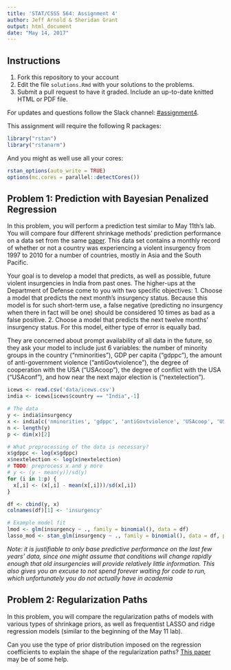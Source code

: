 ```yaml
---
title: 'STAT/CSSS 564: Assignment 4'
author: Jeff Arnold & Sheridan Grant
output: html_document
date: "May 14, 2017"
---
```


## Instructions

1. Fork this repository to your account
2. Edit the file `solutions.Rmd` with your solutions to the problems.
3. Submit a pull request to have it graded. Include an up-to-date knitted HTML or PDF file.

For updates and questions follow the Slack channel: [#assignment4](https://uwcsss564.slack.com/messages/C5DBV8266).

This assignment will require the following R packages:
```r
library("rstan")
library("rstanarm")
```

And you might as well use all your cores:
```r
rstan_options(auto_write = TRUE)
options(mc.cores = parallel::detectCores())
```


## Problem 1: Prediction with Bayesian Penalized Regression
In this problem, you will perform a prediction test similar to May 11th's lab. You will compare four different shrinkage methods' prediction performance on a data set from the same [paper](https://www.cambridge.org/core/services/aop-cambridge-core/content/view/11866974EE2888D4A2988309FC6B602F/S1047198700013838a.pdf/improving_predictions_using_ensemble_bayesian_model_averaging.pdf). This data set contains a monthly record of whether or not a country was experiencing a violent insurgency from 1997 to 2010 for a number of countries, mostly in Asia and the South Pacific.

Your goal is to develop a model that predicts, as well as possible, future violent insurgencies in India from past ones. The higher-ups at the Department of Defense come to you with two specific objectives:
1. Choose a model that predicts the next month's insurgency status. Because this model is for such short-term use, a false negative (predicting no insurgency when there in fact will be one) should be considered 10 times as bad as a false positive.
2. Choose a model that predicts the next twelve months' insurgency status. For this model, either type of error is equally bad.

They are concerned about prompt availability of all data in the future, so they ask your model to include just 6 variables: the number of minority groups in the country ("nminorities"), GDP per capita ("gdppc"), the amount of anti-government violence ("antiGovtviolence"), the degree of cooperation with the USA ("USAcoop"), the degree of conflict with the USA ("USAconf"), and how near the next major election is ("nextelection").

```r
icews <- read.csv('data/icews.csv')
india <- icews[icews$country == "India",-1]

# The data
y <- india$insurgency
x <- india[c('nminorities', 'gdppc', 'antiGovtviolence', 'USAcoop', 'USAconf', 'nextelection')]
n <- length(y)
p <- dim(x)[2]

# What preprocessing of the data is necessary?
x$gdppc <- log(x$gdppc)
x$nextelection <- log(x$nextelection)
# TODO: preprocess x and y more
# y <- (y - mean(y))/sd(y)
for (i in 1:p) {
  x[,i] <- (x[,i] - mean(x[,i]))/sd(x[,i])
}

df <- cbind(y, x)
colnames(df)[1] <- 'insurgency'

# Example model fit
lmod <- glm(insurgency ~ ., family = binomial(), data = df)
lasso_mod <- stan_glm(insurgency ~ ., family = binomial(), data = df, prior = lasso())
```


*Note: it is justifiable to only base predictive performance on the last few years' data, since one might assume that conditions will change rapidly enough that old insurgencies will provide relatively little information. This also gives you an excuse to not spend forever waiting for code to run, which unfortunately you do not actually have in academia*


## Problem 2: Regularization Paths
In this problem, you will compare the regularization paths of models with various types of shrinkage priors, as well as frequentist LASSO and ridge regression models (similar to the beginning of the May 11 lab).

Can you use the type of prior distribution imposed on the regression coefficients to explain the shape of the regularization paths? [This paper](https://arxiv.org/pdf/1502.00560.pdf) may be of some help.